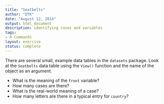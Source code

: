```yaml
---
title: "Seatbelts"
author: "DTK"
date: "August 12, 2014"
output: html_document
description: identifying cases and variables
tags: 
- R Commands
layout: exercise
status: complete
---
```


There are several small, example data tables in the `datasets` package.  Look at the `Seatbelts` data table using the `View()` function and the name of the object as an argument.


* What is the meaning of the `front` variable?
* How many cases are there?
* What is the real-world meaning of a case?
* How many letters are there in a typical entry for `country`?
